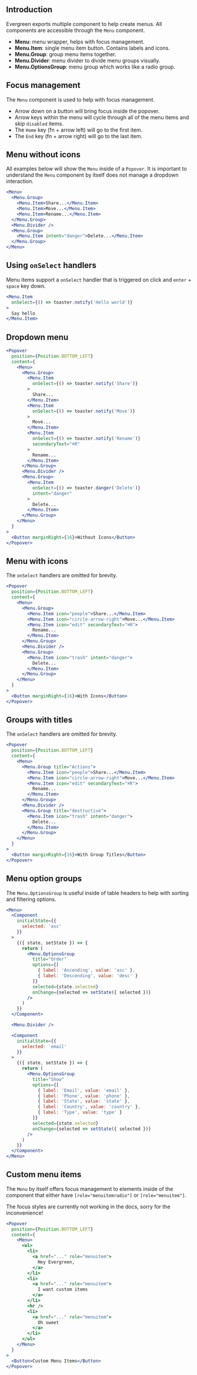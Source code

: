 
## Introduction

Evergreen exports multiple component to help create menus.
All components are accessible through the `Menu` component.

* **Menu**: menu wrapper, helps with focus management.
* **Menu.Item**: single menu item button. Contains labels and icons.
* **Menu.Group**: group menu items together.
* **Menu.Divider**: menu divider to divide menu groups visually.
* **Menu.OptionsGroup**: menu group which works like a radio group.

## Focus management

The `Menu` component is used to help with focus management.

* Arrow down on a button will bring focus inside the popover.
* Arrow keys within the menu will cycle through all of the menu items and skip `disabled` items.
* The `Home` key (fn + arrow left) will go to the first item.
* The `End` key (fn + arrow right) will go to the last item.


## Menu without icons 

All examples below will show the `Menu` inside of a `Popover`.
It is important to understand the `Menu` component by itself does not manage a dropdown interaction.

```jsx
<Menu>
  <Menu.Group>
    <Menu.Item>Share...</Menu.Item>
    <Menu.Item>Move...</Menu.Item>
    <Menu.Item>Rename...</Menu.Item>
  </Menu.Group>
  <Menu.Divider />
  <Menu.Group>
    <Menu.Item intent="danger">Delete...</Menu.Item>
  </Menu.Group>
</Menu>
```

## Using `onSelect` handlers

Menu items support a `onSelect` handler that is triggered on click and `enter` + `space` key down.

```jsx
<Menu.Item
  onSelect={() => toaster.notify('Hello world')}
>
  Say hello
</Menu.Item>
```

## Dropdown menu

```jsx
<Popover
  position={Position.BOTTOM_LEFT}
  content={
    <Menu>
      <Menu.Group>
        <Menu.Item
          onSelect={() => toaster.notify('Share')}
        >
          Share...
        </Menu.Item>
        <Menu.Item
          onSelect={() => toaster.notify('Move')}
        >
          Move...
        </Menu.Item>
        <Menu.Item
          onSelect={() => toaster.notify('Rename')}
          secondaryText="⌘R"
        >
          Rename...
        </Menu.Item>
      </Menu.Group>
      <Menu.Divider />
      <Menu.Group>
        <Menu.Item
          onSelect={() => toaster.danger('Delete')}
          intent="danger"
        >
          Delete...
        </Menu.Item>
      </Menu.Group>
    </Menu>
  }
>
  <Button marginRight={16}>Without Icons</Button>
</Popover>
```

## Menu with icons

The `onSelect` handlers are omitted for brevity.

```jsx
<Popover
  position={Position.BOTTOM_LEFT}
  content={
    <Menu>
      <Menu.Group>
        <Menu.Item icon="people">Share...</Menu.Item>
        <Menu.Item icon="circle-arrow-right">Move...</Menu.Item>
        <Menu.Item icon="edit" secondaryText="⌘R">
          Rename...
        </Menu.Item>
      </Menu.Group>
      <Menu.Divider />
      <Menu.Group>
        <Menu.Item icon="trash" intent="danger">
          Delete...
        </Menu.Item>
      </Menu.Group>
    </Menu>
  }
>
  <Button marginRight={16}>With Icons</Button>
</Popover>
```


## Groups with titles

The `onSelect` handlers are omitted for brevity.

```jsx
<Popover
  position={Position.BOTTOM_LEFT}
  content={
    <Menu>
      <Menu.Group title="Actions">
        <Menu.Item icon="people">Share...</Menu.Item>
        <Menu.Item icon="circle-arrow-right">Move...</Menu.Item>
        <Menu.Item icon="edit" secondaryText="⌘R">
          Rename...
        </Menu.Item>
      </Menu.Group>
      <Menu.Divider />
      <Menu.Group title="destructive">
        <Menu.Item icon="trash" intent="danger">
          Delete...
        </Menu.Item>
      </Menu.Group>
    </Menu>
  }
>
  <Button marginRight={16}>With Group Titles</Button>
</Popover>
```

## Menu option groups

The `Menu.OptionsGroup` is useful inside of table headers to help with sorting and filtering options.

```jsx
<Menu>
  <Component
    initialState={{
      selected: 'asc'
    }}
  >
    {({ state, setState }) => {
      return (
        <Menu.OptionsGroup
          title="Order"
          options={[
            { label: 'Ascending', value: 'asc' },
            { label: 'Descending', value: 'desc' }
          ]}
          selected={state.selected}
          onChange={selected => setState({ selected })}
        />
      )
    }}
  </Component>

  <Menu.Divider />

  <Component
    initialState={{
      selected: 'email'
    }}
  >
    {({ state, setState }) => {
      return (
        <Menu.OptionsGroup
          title="Show"
          options={[
            { label: 'Email', value: 'email' },
            { label: 'Phone', value: 'phone' },
            { label: 'State', value: 'state' },
            { label: 'Country', value: 'country' },
            { label: 'Type', value: 'type' }
          ]}
          selected={state.selected}
          onChange={selected => setState({ selected })}
        />
      )
    }}
  </Component>
</Menu>
```

## Custom menu items

The `Menu` by itself offers focus management to elements inside of the component that
either have `[role="menuitemradio"]` or `[role="menuitem"]`.

The focus styles are currently not working in the docs, sorry for the inconvenience!

```jsx
<Popover
  position={Position.BOTTOM_LEFT}
  content={
    <Menu>
      <ul>
        <li>
          <a href="..." role="menuitem">
            Hey Evergreen,
          </a>
        </li>
        <li>
          <a href="..." role="menuitem">
            I want custom items
          </a>
        </li>
        <hr />
        <li>
          <a href="..." role="menuitem">
            Oh sweet
          </a>
        </li>
      </ul>
    </Menu>
  }
>
  <Button>Custom Menu Items</Button>
</Popover>
```

<PropsTable of="Menu" />
<PropsTable of="MenuItem" />
<PropsTable of="MenuGroup" />
<PropsTable of="MenuOptionsGroup" />
<PropsTable of="MenuDivider" />

